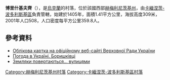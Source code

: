 {{coord|48|42|48|N|26|41|5|E|scale:30000|display=title}}

'''博里什基夫齊'''（{{lang-uk|Боришківці}}），是[[烏克蘭|烏克蘭]]的村落，位於該國西部[[赫梅利尼茨基州|赫梅利尼茨基州]]，由[[卡緬涅茨-波多利斯基區|卡緬涅茨-波多利斯基區]]負責管轄，始建於1405年，面積1.41平方公里，海拔高度309米，2001年人口508，人口密度每平方公里359.8人。

==參考資料==
* [http://gska2.rada.gov.ua/pls/z7502/A005?rdat1=10.04.2007&rf7571=36179 Облікова картка на офіційному веб-сайті Верховної Ради України]{{dead link|date=2017年11月 |bot=InternetArchiveBot |fix-attempted=yes }}
* [http://weather.in.ua/ua/hmel'nickaja/1815 Погода в Україні. Боришківці] {{Wayback|url=http://weather.in.ua/ua/hmel'nickaja/1815 |date=20200927051143 }}
* [https://web.archive.org/web/20091107141545/http://www.pc.km.ua/data/section_1058.htm#1307 Земляки повертаються… вулицями]

{{DEFAULTSORT:Боришківці}}
[[Category:赫梅利尼茨基州村落|Category:赫梅利尼茨基州村落]]
[[Category:卡緬涅茨-波多利斯基區村落|Category:卡緬涅茨-波多利斯基區村落]]


{{Khmelnytskyi-geo-stub}}